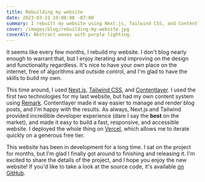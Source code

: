 ```yaml
---
title: Rebuilding my website
date: 2023-03-31 19:00:00 -07:00
summary: I rebuilt my website using Next.js, Tailwind CSS, and Contentlayer.
cover: /images/blog/rebuilding-my-website.jpg
coverAlt: Abstract waves with purple lighting.
---
```


It seems like every few months, I rebuild my website. I don't blog nearly enough to warrant that, but I enjoy iterating and improving on the design and functionality regardless. It's nice to have your own place on the internet, free of algorithms and outside control, and I'm glad to have the skills to build my own.

This time around, I used [Next.js](https://nextjs.org), [Tailwind CSS](https://tailwindcss.com), and [Contentlayer](https://contentlayer.dev). I used the first two technologies for my last website, but had my own content system using [Remark](https://github.com/remarkjs/remark). Contentlayer made it way easier to manage and render blog posts, and I'm happy with the results. As always, Next.js and Tailwind provided incredible developer experience (dare I say the **best** on the market), and made it easy to build a fast, responsive, and accessible website. I deployed the whole thing on [Vercel](https://vercel.com), which allows me to iterate quickly on a generous free tier.

This website has been in development for a long time. I sat on the project for months, but I'm glad I finally got around to finishing and releasing it. I'm excited to share the details of the project, and I hope you enjoy the new website! If you'd like to take a look at the source code, it's available [on GitHub](https://github.com/n1ckoates/blog).
